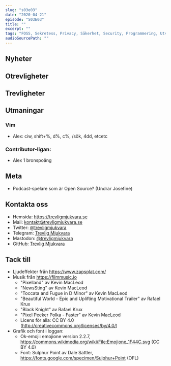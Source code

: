 ```yaml
---
slug: "s03e03"
date: "2020-04-21"
episode: "S03E03"
title: ""
excerpt: ""
tags: "FOSS, Sekretess, Privacy, Säkerhet, Security, Programmering, Utveckling, RaspberryPi, PinePhone, Technology, Linux, Open Source, WSL, Purism, Librem, Plasma, KDE Plasma, Opera, Gnome, Qt, Zoom, Firefox, Vim"
audioSourcePath: ""
---
```


## Nyheter

## Otrevligheter

## Trevligheter

## Utmaningar
### Vim
- Alex: ciw, shift+%, d%, c%, /sök, 4dd, etcetc

### Contributor-ligan:
- Alex 1 bronspoäng

## Meta
- Podcast-spelare som är Open Source? (Undrar Josefine)  

## Kontakta oss
- Hemsida: https://trevligmjukvara.se
- Mail: kontakt@trevligmjukvara.se
- Twitter: [@trevligmjukvara](https://twitter.com/trevligmjukvara)
- Telegram: [Trevlig Mjukvara](https://t.me/trevligmjukvara)
- Mastodon: [@trevligmjukvara](https://mastodon.linuxkompis.se/@trevligmjukvara)
- GitHub: [Trevlig Mjukvara](https://github.com/trevligmjukvara)

## Tack till
- Ljudeffekter från https://www.zapsplat.com/
- Musik från https://filmmusic.io
  - "Pixelland" av Kevin MacLeod
  - "NewsSting" av Kevin MacLeod
  - "Toccata and Fugue in D Minor" av Kevin MacLeod
  - "Beautiful World - Epic and Uplifting Motivational Trailer" av Rafael Krux
  - "Black Knight" av Rafael Krux
  - "Pixel Peeker Polka - Faster" av Kevin MacLeod
  - Licens för alla: CC BY 4.0 (http://creativecommons.org/licenses/by/4.0/)
- Grafik och font i loggan:
  - Ok-emoji: emojione version 2.2.7, https://commons.wikimedia.org/wiki/File:Emojione_1F44C.svg (CC BY 4.0)
  - Font: Sulphur Point av Dale Sattler, https://fonts.google.com/specimen/Sulphur+Point (OFL)
